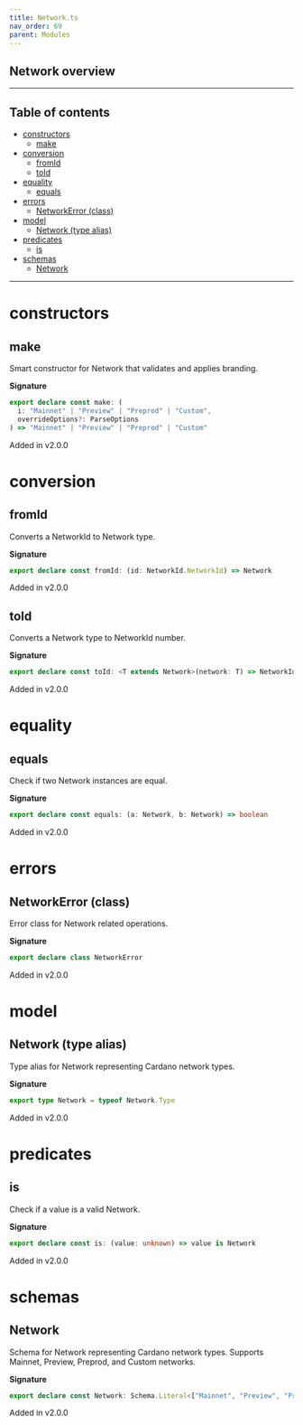 ```yaml
---
title: Network.ts
nav_order: 69
parent: Modules
---
```


## Network overview

---

<h2 className="text-delta">Table of contents</h2>

- [constructors](#constructors)
  - [make](#make)
- [conversion](#conversion)
  - [fromId](#fromid)
  - [toId](#toid)
- [equality](#equality)
  - [equals](#equals)
- [errors](#errors)
  - [NetworkError (class)](#networkerror-class)
- [model](#model)
  - [Network (type alias)](#network-type-alias)
- [predicates](#predicates)
  - [is](#is)
- [schemas](#schemas)
  - [Network](#network)

---

# constructors

## make

Smart constructor for Network that validates and applies branding.

**Signature**

```ts
export declare const make: (
  i: "Mainnet" | "Preview" | "Preprod" | "Custom",
  overrideOptions?: ParseOptions
) => "Mainnet" | "Preview" | "Preprod" | "Custom"
```

Added in v2.0.0

# conversion

## fromId

Converts a NetworkId to Network type.

**Signature**

```ts
export declare const fromId: (id: NetworkId.NetworkId) => Network
```

Added in v2.0.0

## toId

Converts a Network type to NetworkId number.

**Signature**

```ts
export declare const toId: <T extends Network>(network: T) => NetworkId.NetworkId
```

Added in v2.0.0

# equality

## equals

Check if two Network instances are equal.

**Signature**

```ts
export declare const equals: (a: Network, b: Network) => boolean
```

Added in v2.0.0

# errors

## NetworkError (class)

Error class for Network related operations.

**Signature**

```ts
export declare class NetworkError
```

Added in v2.0.0

# model

## Network (type alias)

Type alias for Network representing Cardano network types.

**Signature**

```ts
export type Network = typeof Network.Type
```

Added in v2.0.0

# predicates

## is

Check if a value is a valid Network.

**Signature**

```ts
export declare const is: (value: unknown) => value is Network
```

Added in v2.0.0

# schemas

## Network

Schema for Network representing Cardano network types.
Supports Mainnet, Preview, Preprod, and Custom networks.

**Signature**

```ts
export declare const Network: Schema.Literal<["Mainnet", "Preview", "Preprod", "Custom"]>
```

Added in v2.0.0
